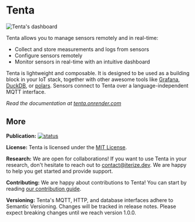 # Tenta

![Tenta's dashboard](/banner.png)

Tenta allows you to manage sensors remotely and in real-time:

- Collect and store measurements and logs from sensors
- Configure sensors remotely
- Monitor sensors in real-time with an intuitive dashboard

Tenta is lightweight and composable. It is designed to be used as a building block in your IoT stack, together with other awesome tools like [Grafana](https://grafana.com/), [DuckDB](https://duckdb.org/), or [polars](https://www.pola.rs/). Sensors connect to Tenta over a language-independent MQTT interface.

_Read the documentation at [tenta.onrender.com](https://tenta.onrender.com/)_

## More

**Publication:** [![status](https://joss.theoj.org/papers/5daf8d2d13c01da24e949c20a08d29d0/status.svg)](https://joss.theoj.org/papers/5daf8d2d13c01da24e949c20a08d29d0)

**License:** Tenta is licensed under the [MIT License](https://github.com/iterize/tenta/blob/main/LICENSE).

**Research:** We are open for collaborations! If you want to use Tenta in your research, don't hesitate to reach out to contact@iterize.dev. We are happy to help you get started and provide support.

**Contributing:** We are happy about contributions to Tenta! You can start by reading [our contribution guide](https://tenta.onrender.com/contribute).

**Versioning:** Tenta's MQTT, HTTP, and database interfaces adhere to Semantic Versioning. Changes will be tracked in release notes. Please expect breaking changes until we reach version 1.0.0.
